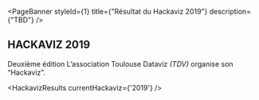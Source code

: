 
<PageBanner 
  styleId={1}
  title={"Résultat du Hackaviz 2019"}
  description={"TBD"}
/>

<section id="one">
<div className="inner">

# HACKAVIZ 2019
Deuxième édition
L’association Toulouse Dataviz _(TDV)_ organise son “Hackaviz”. 

<HackavizResults
  currentHackaviz={'2019'}
/>

</div>
</section>